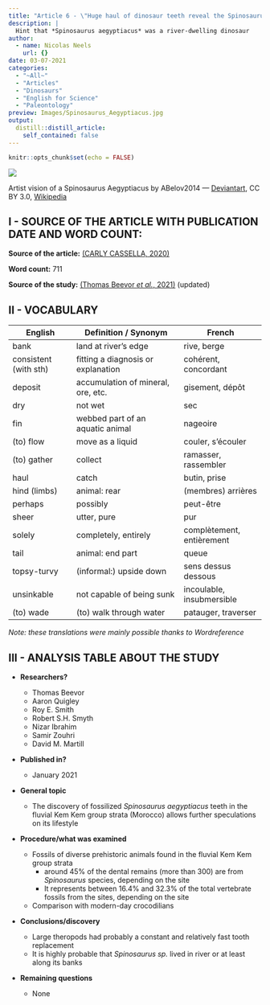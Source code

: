```yaml
---
title: "Article 6 - \"Huge haul of dinosaur teeth reveal the Spinosaurus really was a river monster\""
description: |
  Hint that *Spinosaurus aegyptiacus* was a river-dwelling dinosaur
author:
  - name: Nicolas Neels
    url: {}
date: 03-07-2021
categories:
  - "~All~"
  - "Articles"
  - "Dinosaurs"
  - "English for Science"
  - "Paleontology"
preview: Images/Spinosaurus_Aegyptiacus.jpg
output:
  distill::distill_article:
    self_contained: false
---
```


```r
knitr::opts_chunk$set(echo = FALSE)
```

![](Images/Spinosaurus_Aegyptiacus.jpg)

Artist vision of a Spinosaurus Aegyptiacus by ABelov2014 — [Deviantart](https://www.deviantart.com/abelov2014/art/Silence-At-Depth-var2-766995582), CC BY 3.0, [Wikipedia](https://commons.wikimedia.org/w/index.php?curid=73798999)

## I - SOURCE OF THE ARTICLE WITH PUBLICATION DATE AND WORD COUNT:
__Source of the article:__ [(CARLY CASSELLA, 2020)](https://www.sciencealert.com/huge-haul-of-dinosaur-teeth-show-the-spinosaurus-really-was-a-river-monster)

__Word count:__ 711


__Source of the study:__ [(Thomas Beevor *et al.*, 2021)](https://doi.org/10.1016/j.cretres.2020.104627) (updated)


## II - VOCABULARY

| English              | Definition / Synonym                | French                     |
|----------------------|-------------------------------------|----------------------------|
| bank                 | land at river's edge                | rive, berge                |
| consistent (with sth)| fitting a diagnosis or explanation  | cohérent, concordant       |
| deposit              | accumulation of mineral, ore, etc.  | gisement, dépôt            |
| dry                  | not wet                             | sec                        |
| fin                  | webbed part of an aquatic animal    | nageoire                   |
| (to) flow            | move as a liquid                    | couler, s'écouler          |
| (to) gather          | collect                             | ramasser, rassembler       |
| haul                 | catch                               | butin, prise               |
| hind (limbs)         | animal: rear                        | (membres) arrières         |
| perhaps              | possibly                            | peut-être                  |
| sheer                | utter, pure                         | pur                        |
| solely               | completely, entirely	               | complètement, entièrement  |
| tail                 | animal: end part                    | queue                      |
| topsy-turvy          | (informal:) upside down             | sens dessus dessous        |
| unsinkable           | not capable of being sunk           | incoulable, insubmersible  |
| (to) wade            | (to) walk through water             | patauger, traverser        |

*Note: these translations were mainly possible thanks to Wordreference*

## III - ANALYSIS TABLE ABOUT THE STUDY

* **Researchers?**
    + Thomas Beevor
    + Aaron Quigley
    + Roy E. Smith
    + Robert S.H. Smyth
    + Nizar Ibrahim
    + Samir Zouhri
    + David M. Martill


* **Published in?**
    + January 2021


* **General topic**
    + The discovery of fossilized *Spinosaurus aegyptiacus* teeth in the fluvial Kem Kem group strata (Morocco) allows further speculations on its lifestyle

* **Procedure/what was examined**
    + Fossils of diverse prehistoric animals found in the fluvial Kem Kem group strata
        - around 45% of the dental remains (more than 300) are from *Spinosaurus* species, depending on the site
        - It represents between 16.4% and 32.3% of the total vertebrate fossils from the sites, depending on the site
    + Comparison with modern-day crocodilians

* **Conclusions/discovery**

    + Large theropods had probably a constant and relatively fast tooth replacement
    + It is highly probable that *Spinosaurus sp.* lived in river or at least along its banks

* **Remaining questions**
    + None
